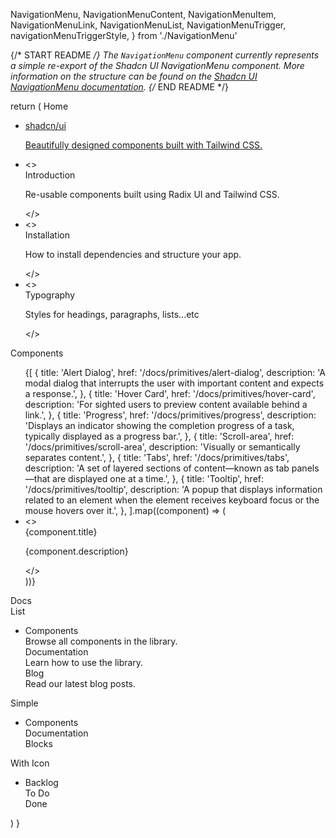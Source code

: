   NavigationMenu,
  NavigationMenuContent,
  NavigationMenuItem,
  NavigationMenuLink,
  NavigationMenuList,
  NavigationMenuTrigger,
  navigationMenuTriggerStyle,
} from './NavigationMenu'

{/* START README */}
The `NavigationMenu` component currently represents a simple re-export of the Shadcn UI NavigationMenu component. More information on the structure can be found on the [Shadcn UI NavigationMenu documentation](https://ui.shadcn.com/docs/components/navigation-menu).
{/* END README */}

  return (
    <NavigationMenu viewport={false}>
      <NavigationMenuList>
        <NavigationMenuItem>
          <NavigationMenuTrigger>Home</NavigationMenuTrigger>
          <NavigationMenuContent>
            <ul className="grid gap-2 md:w-[400px] lg:w-[500px] lg:grid-cols-[.75fr_1fr]">
              <li className="row-span-3">
                <NavigationMenuLink asChild>
                  <a
                    className="from-muted/50 to-muted flex h-full w-full flex-col justify-end rounded-md bg-linear-to-b p-6 no-underline outline-hidden select-none focus:shadow-md"
                    href="/"
                  >
                    <div className="mt-4 mb-2 text-lg font-medium">
                      shadcn/ui
                    </div>
                    <p className="text-muted-foreground text-sm leading-tight">
                      Beautifully designed components built with Tailwind CSS.
                    </p>
                  </a>
                </NavigationMenuLink>
              </li>
              <li>
                <NavigationMenuLink asChild>
                  <>
                    <div className="text-sm leading-none font-medium">
                      Introduction
                    </div>
                    <p className="text-muted-foreground line-clamp-2 text-sm leading-snug">
                      Re-usable components built using Radix UI and Tailwind
                      CSS.
                    </p>
                  </>
                </NavigationMenuLink>
              </li>
              <li>
                <NavigationMenuLink asChild>
                  <>
                    <div className="text-sm leading-none font-medium">
                      Installation
                    </div>
                    <p className="text-muted-foreground line-clamp-2 text-sm leading-snug">
                      How to install dependencies and structure your app.
                    </p>
                  </>
                </NavigationMenuLink>
              </li>
              <li>
                <NavigationMenuLink asChild>
                  <>
                    <div className="text-sm leading-none font-medium">
                      Typography
                    </div>
                    <p className="text-muted-foreground line-clamp-2 text-sm leading-snug">
                      Styles for headings, paragraphs, lists...etc
                    </p>
                  </>
                </NavigationMenuLink>
              </li>
            </ul>
          </NavigationMenuContent>
        </NavigationMenuItem>
        <NavigationMenuItem>
          <NavigationMenuTrigger>Components</NavigationMenuTrigger>
          <NavigationMenuContent>
            <ul className="grid w-[400px] gap-2 md:w-[500px] md:grid-cols-2 lg:w-[600px]">
              {[
                {
                  title: 'Alert Dialog',
                  href: '/docs/primitives/alert-dialog',
                  description:
                    'A modal dialog that interrupts the user with important content and expects a response.',
                },
                {
                  title: 'Hover Card',
                  href: '/docs/primitives/hover-card',
                  description:
                    'For sighted users to preview content available behind a link.',
                },
                {
                  title: 'Progress',
                  href: '/docs/primitives/progress',
                  description:
                    'Displays an indicator showing the completion progress of a task, typically displayed as a progress bar.',
                },
                {
                  title: 'Scroll-area',
                  href: '/docs/primitives/scroll-area',
                  description: 'Visually or semantically separates content.',
                },
                {
                  title: 'Tabs',
                  href: '/docs/primitives/tabs',
                  description:
                    'A set of layered sections of content—known as tab panels—that are displayed one at a time.',
                },
                {
                  title: 'Tooltip',
                  href: '/docs/primitives/tooltip',
                  description:
                    'A popup that displays information related to an element when the element receives keyboard focus or the mouse hovers over it.',
                },
              ].map((component) => (
                <li key={component.title}>
                  <NavigationMenuLink asChild>
                    <>
                      <div className="text-sm leading-none font-medium">
                        {component.title}
                      </div>
                      <p className="text-muted-foreground line-clamp-2 text-sm leading-snug">
                        {component.description}
                      </p>
                    </>
                  </NavigationMenuLink>
                </li>
              ))}
            </ul>
          </NavigationMenuContent>
        </NavigationMenuItem>
        <NavigationMenuItem>
          <NavigationMenuLink asChild className={navigationMenuTriggerStyle()}>
            <div>Docs</div>
          </NavigationMenuLink>
        </NavigationMenuItem>
        <NavigationMenuItem>
          <NavigationMenuTrigger>List</NavigationMenuTrigger>
          <NavigationMenuContent>
            <ul className="grid w-[300px] gap-4">
              <li>
                <NavigationMenuLink asChild>
                  <div>
                    <div className="font-medium">Components</div>
                    <div className="text-muted-foreground">
                      Browse all components in the library.
                    </div>
                  </div>
                </NavigationMenuLink>
                <NavigationMenuLink asChild>
                  <div>
                    <div className="font-medium">Documentation</div>
                    <div className="text-muted-foreground">
                      Learn how to use the library.
                    </div>
                  </div>
                </NavigationMenuLink>
                <NavigationMenuLink asChild>
                  <div>
                    <div className="font-medium">Blog</div>
                    <div className="text-muted-foreground">
                      Read our latest blog posts.
                    </div>
                  </div>
                </NavigationMenuLink>
              </li>
            </ul>
          </NavigationMenuContent>
        </NavigationMenuItem>
        <NavigationMenuItem>
          <NavigationMenuTrigger>Simple</NavigationMenuTrigger>
          <NavigationMenuContent>
            <ul className="grid w-[200px] gap-4">
              <li>
                <NavigationMenuLink asChild>
                  <div>Components</div>
                </NavigationMenuLink>
                <NavigationMenuLink asChild>
                  <div>Documentation</div>
                </NavigationMenuLink>
                <NavigationMenuLink asChild>
                  <div>Blocks</div>
                </NavigationMenuLink>
              </li>
            </ul>
          </NavigationMenuContent>
        </NavigationMenuItem>
        <NavigationMenuItem>
          <NavigationMenuTrigger>With Icon</NavigationMenuTrigger>
          <NavigationMenuContent>
            <ul className="grid w-[200px] gap-4">
              <li>
                <NavigationMenuLink asChild>
                  <div className="flex-row items-center gap-2">
                    <CircleHelpIcon />
                    Backlog
                  </div>
                </NavigationMenuLink>
                <NavigationMenuLink asChild>
                  <div className="flex-row items-center gap-2">
                    <CircleIcon />
                    To Do
                  </div>
                </NavigationMenuLink>
                <NavigationMenuLink asChild>
                  <div className="flex-row items-center gap-2">
                    <CircleCheckIcon />
                    Done
                  </div>
                </NavigationMenuLink>
              </li>
            </ul>
          </NavigationMenuContent>
        </NavigationMenuItem>
      </NavigationMenuList>
    </NavigationMenu>
  )
}
